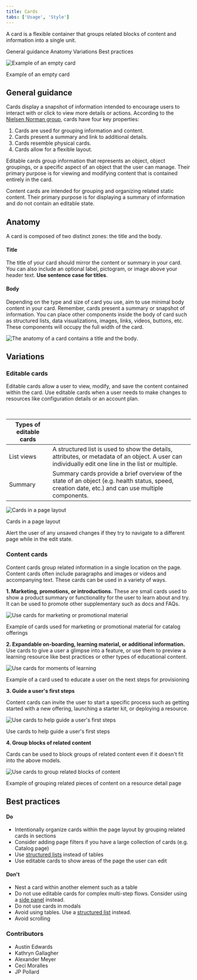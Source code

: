 ```yaml
---
title: Cards
tabs: ['Usage', 'Style']
---
```


<PageDescription>

A card is a flexible container that groups related blocks of content and information into a single unit.

</PageDescription>

<AnchorLinks>
  <AnchorLink>General guidance</AnchorLink>
  <AnchorLink>Anatomy</AnchorLink>
  <AnchorLink>Variations</AnchorLink>
  <AnchorLink>Best practices</AnchorLink>
</AnchorLinks>

![Example of an empty card](images/cards-hero.png)

<Caption>Example of an empty card</Caption>

## General guidance

Cards display a snapshot of information intended to encourage users to interact with or click to view more details or actions. According to the [Nielsen Norman group](https://www.nngroup.com/articles/cards-component/), cards have four key properties:

1. Cards are used for grouping information and content.
1. Cards present a summary and link to additional details.
1. Cards resemble physical cards.
1. Cards allow for a flexible layout.

Editable cards group information that represents an object, object groupings, or a specific aspect of an object that the user can manage. Their primary purpose is for viewing and modifying content that is contained entirely in the card.

Content cards are intended for grouping and organizing related static content. Their primary purpose is for displaying a summary of information and do not contain an editable state.

## Anatomy

A card is composed of two distinct zones: the title and the body.

#### Title

The title of your card should mirror the content or summary in your card. You can also include an optional label, pictogram, or image above your header text. **Use sentence case for titles**.

#### Body

Depending on the type and size of card you use, aim to use minimal body content in your card. Remember, cards present a summary or snapshot of information. You can place other components inside the body of card such as structured lists, data visualizations, images, links, videos, buttons, etc. These components will occupy the full width of the card.

<Column colMd={8} noGutterSm>

![The anatomy of a card contains a title and the body.](images/card-anatomy.png)

</Column>

<Row>

  <Column colLg="4" colMd="4">

  <DoDontExample
  type="do"
  aspectRatio="2:2"
  color="light"
  text="Card titles can wrap up to 2 lines"
/>
</Column>

<Column colLg="4" colMd="4">

<DoDontExample
  type="dont"
  aspectRatio="2:2"
  color="light"
  text="Scrolling is not allowed in the body of a card."
/>

  </Column>

</Row>

## Variations

### Editable cards

Editable cards allow a user to view, modify, and save the content contained within the card. Use editable cards when a user needs to make changes to resources like configuration details or an account plan.

<br />
<Row>
  <Column colMd={8} noGutterSm>

| Types of editable cards |                                                                                                                                                         |
| ------------------------ | ------------------------------------------------------------------------------------------------------------------------------------------------------- |
| List views               | A structured list is used to show the details, attributes, or metadata of an object. A user can individually edit one line in the list or multiple. |
| Summary                  | Summary cards provide a brief overview of the state of an object (e.g. health status, speed, creation date, etc.) and can use multiple components.       |

 </Column>
</Row>

<Row>
<Column colMd={8}>

![Cards in a page layout](images/editable-cards.png)

<Caption>Cards in a page layout</Caption>

</Column>
</Row>

Alert the user of any unsaved changes if they try to navigate to a different page while in the edit state.

### Content cards

Content cards group related information in a single location on the page. Content cards often include paragraphs and images or videos and accompanying text. These cards can be used in a variety of ways.

**1. Marketing, promotions, or introductions.** These are small cards used to show a product summary or functionality for the user to learn about and try. It can be used to promote other supplementary such as docs and FAQs.

<Row>
<Column colMd={8}>

![Use cards for marketing or promotional material](images/marketing-example.png)

<Caption>Example of cards used for marketing or promotional material for catalog offerings</Caption>
</Column>
</Row>

**2. Expandable on-boarding, learning material, or additional information.** Use cards to give a user a glimpse into a feature, or use them to preview a learning resource like best practices or other types of educational content.

<Row>
<Column colMd={8}>

![Use cards for moments of learning](images/learning-example.png)

<Caption>
  Example of a card used to educate a user on the next steps for provisioning
</Caption>

</Column>
</Row>

**3. Guide a user's first steps**

Content cards can invite the user to start a specific process such as getting started with a new offering, launching a starter kit, or deploying a resource.

<Row>
<Column colMd={8}>

![Use cards to help guide a user's first steps](images/first-step-example.png)

<Caption>Use cards to help guide a user's first steps</Caption>

</Column>
</Row>

**4. Group blocks of related content**

Cards can be used to block groups of related content even if it doesn't fit into the above models.

<Row>
<Column colMd={8}>

![Use cards to group related blocks of content](images/content-blocks-example.png)

<Caption>
  Example of grouping related pieces of content on a resource detail page
</Caption>

</Column>
</Row>

## Best practices

#### Do

- Intentionally organize cards within the page layout by grouping related cards in sections
- Consider adding page filters if you have a large collection of cards (e.g. Catalog page)
- Use [structured lists](https://www.carbondesignsystem.com/components/structured-list/code) instead of tables
- Use editable cards to show areas of the page the user can edit

#### Don't

- Nest a card within another element such as a table
- Do not use editable cards for complex multi-step flows. Consider using a [side panel](https://pages.github.ibm.com/ibmcloud/cloud-ux-patterns/Views/SidePanel/usage/) instead.
- Do not use cards in modals
- Avoid using tables. Use a [structured list](https://www.carbondesignsystem.com/components/structured-list/code) instead.
- Avoid scrolling

### Contributors

- Austin Edwards
- Kathryn Gallagher
- Alexander Meyer
- Ceci Moralles
- JP Pollard
